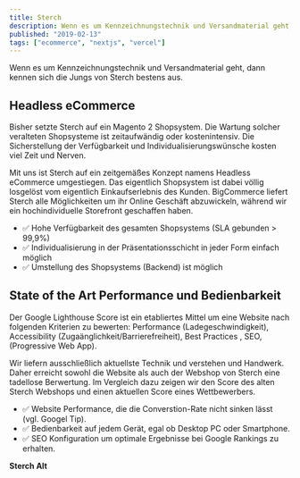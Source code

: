 ```yaml
---
title: Sterch
description: Wenn es um Kennzeichnungstechnik und Versandmaterial geht, dann kennen sich die Jungs von Sterch bestens aus. Um auch online den Vertrieb anzukurbeln haben wir das Onlinegeschäft komplett verändert.
published: "2019-02-13"
tags: ["ecommerce", "nextjs", "vercel"]
---
```


Wenn es um Kennzeichnungstechnik und Versandmaterial geht, dann kennen sich die Jungs von Sterch bestens aus.

## Headless eCommerce

Bisher setzte Sterch auf ein Magento 2 Shopsystem. Die Wartung solcher veralteten Shopsysteme ist zeitaufwändig oder kostenintensiv. Die Sicherstellung der Verfügbarkeit und Individualisierungswünsche kosten viel Zeit und Nerven.

Mit uns ist Sterch auf ein zeitgemäßes Konzept namens Headless eCommerce umgestiegen. Das eigentlich Shopsystem ist dabei völlig losgelöst vom eigentlich Einkaufserlebnis des Kunden. BigCommerce liefert Sterch alle Möglichkeiten um ihr Online Geschäft abzuwickeln, während wir ein hochindividuelle Storefront geschaffen haben.

- ✅ Hohe Verfügbarkeit des gesamten Shopsystems (SLA gebunden > 99,9%)
- ✅ Individualisierung in der Präsentationsschicht in jeder Form einfach möglich
- ✅ Umstellung des Shopsystems (Backend) ist möglich
 
## State of the Art Performance und Bedienbarkeit

Der Google Lighthouse Score ist ein etabliertes Mittel um eine Website nach folgenden Kriterien zu bewerten: Performance (Ladegeschwindigkeit), Accessibility (Zugaänglichkeit/Barrierefreiheit), Best Practices , SEO, (Progressive Web App).

Wir liefern ausschließlich aktuellste Technik und verstehen und Handwerk. Daher erreicht sowohl die Website als auch der Webshop von Sterch eine tadellose Berwertung. Im Vergleich dazu zeigen wir den Score des alten Sterch Webshops und einen aktuellen Score eines Wettbewerbers.

- ✅ Website Performance, die die Converstion-Rate nicht sinken lässt (vgl. Googel Tip).
- ✅ Bedienbarkeit auf jedem Gerät, egal ob Desktop PC oder Smartphone.
- ✅ SEO Konfiguration um optimale Ergebnisse bei Google Rankings zu erhalten.

**Sterch Alt**

